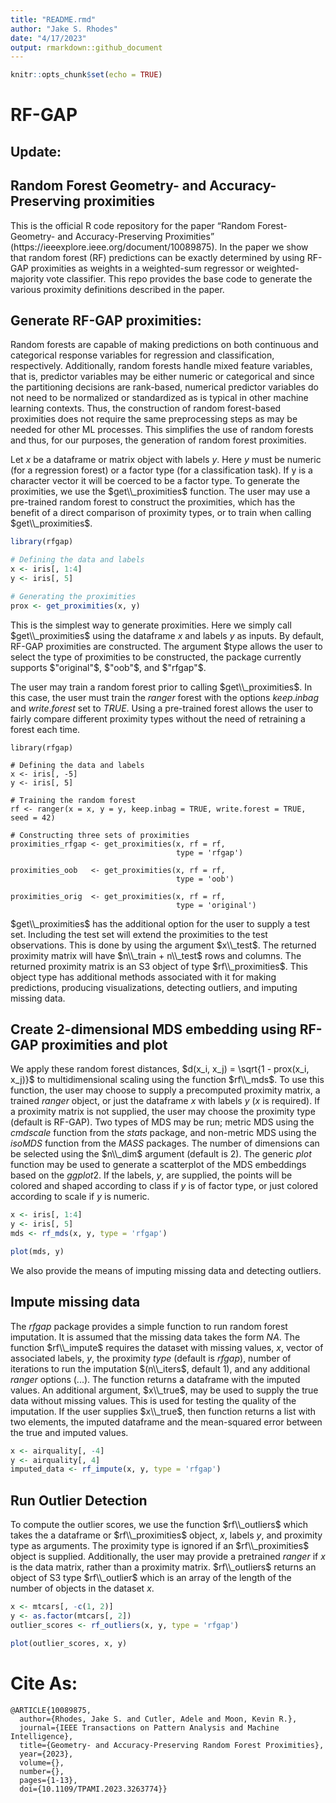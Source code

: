 ```yaml
---
title: "README.rmd"
author: "Jake S. Rhodes"
date: "4/17/2023"
output: rmarkdown::github_document
---
```


```r
knitr::opts_chunk$set(echo = TRUE)
```

#  RF-GAP

## Update:

## Random Forest Geometry- and Accuracy-Preserving proximities

This is the official R code repository for the paper "Random Forest- Geometry- and Accuracy-Preserving Proximities" (https://ieeexplore.ieee.org/document/10089875). In the paper we show that random forest (RF) predictions can be exactly determined by using RF-GAP proximities as weights in a weighted-sum regressor or weighted-majority vote classifier.  This repo provides the base code to generate the various proximity definitions described in the paper.


## Generate RF-GAP proximities:

Random forests are capable of making predictions on both continuous and categorical response variables for regression and classification, respectively. Additionally, random forests handle mixed feature variables, that is, predictor variables may be either numeric or categorical and since the partitioning decisions are rank-based, numerical predictor variables do not need to be normalized or standardized as is typical in other machine learning contexts. Thus, the construction of random forest-based proximities does not require the same preprocessing steps as may be needed for other ML processes. This simplifies the use of random forests and thus, for our purposes, the generation of random forest proximities.  

Let $x$ be a dataframe or matrix object with labels $y$. Here $y$ must be numeric (for a regression forest) or a factor type (for a classification task). If y is a character vector it will be coerced to be a factor type. To generate the proximities, we use the $get\\_proximities$ function. The user may use a pre-trained random forest to construct the proximities, which has the benefit of a direct comparison of proximity types, or to train when calling $get\\_proximities$.


```r
library(rfgap)

# Defining the data and labels
x <- iris[, 1:4]
y <- iris[, 5]

# Generating the proximities
prox <- get_proximities(x, y)
```

This is the simplest way to generate proximities.  Here we simply call $get\\_proximities$ using the dataframe $x$ and labels $y$ as inputs. By default, RF-GAP proximities are constructed. The argument $type allows the user to select the type of proximities to be constructed, the package currently supports $"original"$, $"oob"$, and $"rfgap"$.

The user may train a random forest prior to calling $get\\_proximities$. In this case, the user must train the $ranger$ forest with the options $keep.inbag$ and $write.forest$ set to $TRUE$. Using a pre-trained forest allows the user to fairly compare different proximity types without the need of retraining a forest each time.

```
library(rfgap)

# Defining the data and labels
x <- iris[, -5]
y <- iris[, 5]

# Training the random forest
rf <- ranger(x = x, y = y, keep.inbag = TRUE, write.forest = TRUE, seed = 42)

# Constructing three sets of proximities
proximities_rfgap <- get_proximities(x, rf = rf,
                                     type = 'rfgap')
                                     
proximities_oob   <- get_proximities(x, rf = rf,
                                     type = 'oob')
                                     
proximities_orig  <- get_proximities(x, rf = rf, 
                                     type = 'original')
```

$get\\_proximities$ has the additional option for the user to supply a test set. Including the test set will extend the proximities to the test observations.  This is done by using the argument $x\\_test$. The returned proximity matrix will have $n\\_train + n\\_test$ rows and columns. The returned proximity matrix is an S3 object of type $rf\\_proximities$. This object type has additional methods associated with it for making predictions, producing visualizations, detecting outliers, and imputing missing data.

## Create 2-dimensional MDS embedding using RF-GAP proximities and plot

We apply these random forest distances, $d(x_i, x_j) = \sqrt{1 - prox(x_i, x_j)}$ to multidimensional scaling using the function $rf\\_mds$. To use this function, the user may choose to supply a precomputed proximity matrix, a trained $ranger$ object, or just the dataframe $x$ with labels $y$ ($x$ is required). If a proximity matrix is not supplied, the user may choose the proximity type (default is RF-GAP). Two types of MDS may be run; metric MDS using the $cmdscale$ function from the $stats$ package, and non-metric MDS using the $isoMDS$ function from the $MASS$ packages. The number of dimensions can be selected using the $n\\_dim$ argument (default is 2). The generic $plot$ function may be used to generate a scatterplot of the MDS embeddings based on the $ggplot2$. If the labels, $y$, are supplied, the points will be colored and shaped according to class if $y$ is of factor type, or just colored according to scale if $y$ is numeric.


```r
x <- iris[, 1:4]
y <- iris[, 5]
mds <- rf_mds(x, y, type = 'rfgap')

plot(mds, y)
```


We also provide the means of imputing missing data and detecting outliers.

## Impute missing data

The $rfgap$ package provides a simple function to run random forest imputation. It is assumed that the missing data takes the form $NA$. The function $rf\\_impute$ requires the dataset with missing values, $x$, vector of associated labels, $y$, the proximity $type$ (default is $rfgap$), number of iterations to run the imputation $(n\\_iters$, default 1), and any additional $ranger$ options ($...$). The function returns a dataframe with the imputed values. An additional argument, $x\\_true$, may be used to supply the true data without missing values. This is used for testing the quality of the imputation. If the user supplies $x\\_true$, then function returns a list with two elements, the imputed dataframe and the mean-squared error between the true and imputed values.

```r
x <- airquality[, -4]
y <- airquality[, 4]
imputed_data <- rf_impute(x, y, type = 'rfgap')
```

## Run Outlier Detection

To compute the outlier scores, we use the function $rf\\_outliers$ which takes the a dataframe or $rf\\_proximities$ object, $x$, labels $y$, and proximity type as arguments. The proximity type is ignored if an $rf\\_proximities$ object is supplied. Additionally, the user may provide a pretrained $ranger$ if $x$ is the data matrix, rather than a proximity matrix. $rf\\_outliers$ returns an object of S3 type $rf\\_outlier$ which is an array of the length of the number of objects in the dataset $x$. 


```r
x <- mtcars[, -c(1, 2)]
y <- as.factor(mtcars[, 2])
outlier_scores <- rf_outliers(x, y, type = 'rfgap')

plot(outlier_scores, x, y)
```

# Cite As:

```
@ARTICLE{10089875,
  author={Rhodes, Jake S. and Cutler, Adele and Moon, Kevin R.},
  journal={IEEE Transactions on Pattern Analysis and Machine Intelligence}, 
  title={Geometry- and Accuracy-Preserving Random Forest Proximities}, 
  year={2023},
  volume={},
  number={},
  pages={1-13},
  doi={10.1109/TPAMI.2023.3263774}}
```
